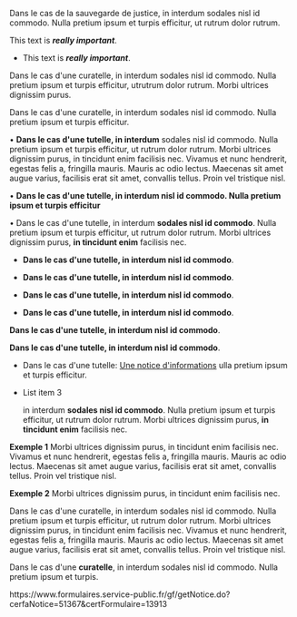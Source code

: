 
Dans le cas de la sauvegarde de justice, in interdum sodales nisl id commodo.
Nulla pretium ipsum et turpis efficitur, ut rutrum dolor rutrum.

This text is **_really important_**.

- This text is **_really important_**.

Dans le cas d'une curatelle, in interdum sodales nisl
id commodo. Nulla pretium ipsum et turpis efficitur,
utrutrum dolor rutrum. Morbi ultrices dignissim purus.

Dans le cas d'une curatelle, in interdum sodales nisl
id commodo. Nulla pretium ipsum et turpis efficitur.

• **Dans le cas d'une tutelle, in interdum** sodales nisl id commodo.
Nulla pretium ipsum et turpis efficitur, ut rutrum dolor rutrum.
Morbi ultrices dignissim purus, in tincidunt enim facilisis nec. Vivamus et nunc hendrerit, egestas felis a, fringilla mauris. Mauris ac odio lectus. Maecenas sit amet augue varius, facilisis erat sit amet, convallis tellus. Proin vel tristique nisl.

• **Dans le cas d'une tutelle, in interdum nisl id commodo. Nulla pretium ipsum et turpis efficitur**

• Dans le cas d'une tutelle, in interdum **sodales nisl id commodo**. Nulla pretium ipsum et turpis efficitur, ut rutrum dolor rutrum.
Morbi ultrices dignissim purus, **in tincidunt enim** facilisis nec.

- **Dans le cas d'une tutelle, in interdum nisl id commodo**.

- **Dans le cas d'une tutelle, in interdum nisl id commodo**.

- **Dans le cas d'une tutelle, in interdum nisl id commodo**.

- **Dans le cas d'une tutelle, in interdum nisl id commodo**.

**Dans le cas d'une tutelle, in interdum nisl id commodo**.

**Dans le cas d'une tutelle, in interdum nisl id commodo**.

- Dans le cas d'une tutelle: <ExternalLink>[Une notice d'informations](https://wikipedia.org "Lien vers notice d'informations")</ExternalLink> ulla pretium ipsum et turpis efficitur.

- List item 3

  in interdum **sodales nisl id commodo**. Nulla pretium ipsum et turpis efficitur, ut rutrum dolor rutrum.
  Morbi ultrices dignissim purus, **in tincidunt enim** facilisis nec.

**Exemple 1** Morbi ultrices dignissim purus, in tincidunt enim facilisis nec. Vivamus et nunc hendrerit, egestas felis a, fringilla mauris. Mauris ac odio lectus. Maecenas sit amet augue varius, facilisis erat sit amet, convallis tellus. Proin vel tristique nisl.

**Exemple 2** Morbi ultrices dignissim purus, in tincidunt enim facilisis nec.

Dans le cas d'une curatelle, in interdum sodales nisl id commodo. Nulla pretium ipsum et turpis
efficitur, ut rutrum dolor rutrum. Morbi ultrices dignissim purus, in tincidunt enim facilisis
nec. Vivamus et nunc hendrerit, egestas felis a, fringilla mauris. Mauris ac odio lectus. Maecenas sit amet augue varius, facilisis erat sit amet, convallis tellus. Proin vel tristique nisl.

Dans le cas d'une **curatelle**, in interdum sodales nisl id commodo. Nulla pretium ipsum et turpis.

<ExternalFormLink>
  https://www.formulaires.service-public.fr/gf/getNotice.do?cerfaNotice=51367&certFormulaire=13913
</ExternalFormLink>
